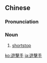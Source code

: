 {{also|遊撃手|游擊手}}
==Chinese==
{{zh-forms|s=游击手|t2=游擊手|type=21}}
{{wikipedia|lang=zh}}

===Pronunciation===
{{zh-pron
|m=yóu擊shǒu
|c=jau4 gik1 sau2
|mn=iû-kek-chhiú
|cat=n
}}

===Noun===
{{zh-noun}}

# {{lb|zh|baseball}} [[shortstop]]

[[ko:遊擊手]]
[[ja:遊擊手]]